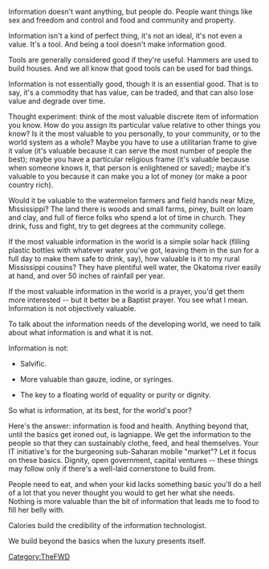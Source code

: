 {{TheFWD header}}{{DISPLAYTITLE:68. Credibility & Calories, A Perspective on Information - Woody Evans}}
Information doesn't want anything, but people do.  People want things like sex and freedom and control and food and community and property.

Information isn't a kind of perfect thing, it's not an ideal, it's not even a value.  It's a tool.  And being a tool doesn't make information good.

Tools are generally considered good if they're useful.  Hammers are used to build houses.  And we all know that good tools can be used for bad things.

Information is not essentially good, though it is an essential good.  That is to say, it's a commodity that has value, can be traded, and that can also lose value and degrade over time.

Thought experiment: think of the most valuable discrete item of information you know.  How do you assign its particular value relative to other things you know?  Is it the most valuable to you personally, to your community, or to the world system as a whole?  Maybe you have to use a utilitarian frame to give it value (it's valuable because it can serve the most number of people the best); maybe you have a particular religious frame (it's valuable because when someone knows it, that person is enlightened or saved); maybe it's valuable to you because it can make you a lot of money (or make a poor country rich).

Would it be valuable to the watermelon farmers and field hands near Mize, Mississippi? The land there is woods and small farms, piney, built on loam and clay, and full of fierce folks who spend a lot of time in church.  They drink, fuss and fight, try to get degrees at the community college.

If the most valuable information in the world is a simple solar hack (filling plastic bottles with whatever water you've got, leaving them in the sun for a full day to make them safe to drink, say), how valuable is it to my rural Mississippi cousins?  They have plentiful well water, the Okatoma river easily at hand, and over 50 inches of rainfall per year.  

If the most valuable information in the world is a prayer, you'd get them more interested -- but it better be a Baptist prayer.  You see what I mean.  Information is not objectively valuable.

To talk about the information needs of the developing world, we need to talk about what information is and what it is not.

Information is not:

*Salvific.

*More valuable than gauze, iodine, or syringes.

*The key to a floating world of equality or purity or dignity.  


So what is information, at its best, for the world's poor?

Here's the answer: information is food and health.  Anything beyond that, until the basics get ironed out, is lagniappe.  We get the information to the people so that they can sustainably clothe, feed, and heal themselves.  Your IT initiative's for the burgeoning sub-Saharan mobile "market"?  Let it focus on these basics.  Dignity, open government, capital ventures -- these things may follow only if there's a well-laid cornerstone to build from.

People need to eat, and when your kid lacks something basic you'll do a hell of a lot that you never thought you would to get her what she needs.  Nothing is more valuable than the bit of information that leads me to food to fill her belly with.

Calories build the credibility of the information technologist.

We build beyond the basics when the luxury presents itself.


[[Category:TheFWD]]